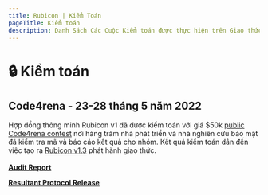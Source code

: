 ```yaml
---
title: Rubicon | Kiểm Toán
pageTitle: Kiểm toán
description: Danh Sách Các Cuộc Kiểm toán được thực hiện trên Giao thức Rubicon
---
```


# 🔒 Kiểm toán

## Code4rena - 23-28 tháng 5 năm 2022

Hợp đồng thông minh Rubicon v1 đã được kiểm toán với giá $50k [public Code4rena contest](https://code4rena.com/contests/2022-05-rubicon-contest) nơi hàng trăm nhà phát triển và nhà nghiên cứu bảo mật đã kiểm tra mã và báo cáo kết quả cho nhóm. Kết quả kiểm toán dẫn đến việc tạo ra [Rubicon v1.3](https://github.com/RubiconDeFi/rubicon-protocol-v1/releases/tag/v1.3.0) phát hành giao thức.\
\
[**Audit Report**](https://code4rena.com/reports/2022-05-rubicon/)

[**Resultant Protocol Release**](https://github.com/RubiconDeFi/rubicon-protocol-v1/releases/tag/v1.3.0)